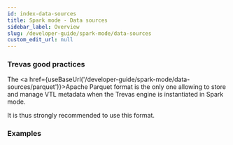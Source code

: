 ```yaml
---
id: index-data-sources
title: Spark mode - Data sources
sidebar_label: Overview
slug: /developer-guide/spark-mode/data-sources
custom_edit_url: null
---
```



### Trevas good practices

The <a href={useBaseUrl('/developer-guide/spark-mode/data-sources/parquet')}>Apache Parquet</a> format is the only one allowing to store and manage VTL metadata when the Trevas engine is instantiated in Spark mode.

It is thus strongly recommended to use this format.

### Examples

<div>
	<div className="row">
		<div className="col">
			<Card
				title="Apache Parquet"
				page={useBaseUrl('/developer-guide/spark-mode/data-sources/parquet')}
			/>
		</div>
		<div className="col">
			<Card
				title="CSV"
				page={useBaseUrl('/developer-guide/spark-mode/data-sources/csv')}
			/>
		</div>
		<div className="col">
			<Card
				title="JDBC"
				page={useBaseUrl('/developer-guide/spark-mode/data-sources/jdbc')}
			/>
		</div>
	</div>
	<div className="row">
		<div className="col">
			<Card
				title="SDMX"
				page={useBaseUrl('/developer-guide/spark-mode/data-sources/sdmx')}
			/>
		</div>
		<div className="col">
			<Card
				title="Others"
				page={useBaseUrl('/developer-guide/spark-mode/data-sources/others')}
			/>
		</div>
	</div>
</div>
